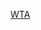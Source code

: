 {{Cat main|2014年WTA巡迴賽}}
{{year by category
| m = 2
| c = 0
| d = 1
| y = 4
| cat = WTA巡迴賽
| sortkey = WTA
| parent = 依年份劃分的WTA巡迴賽
| subcat = 2014年網球
}}
[[Category:2014年體育|WTA]]